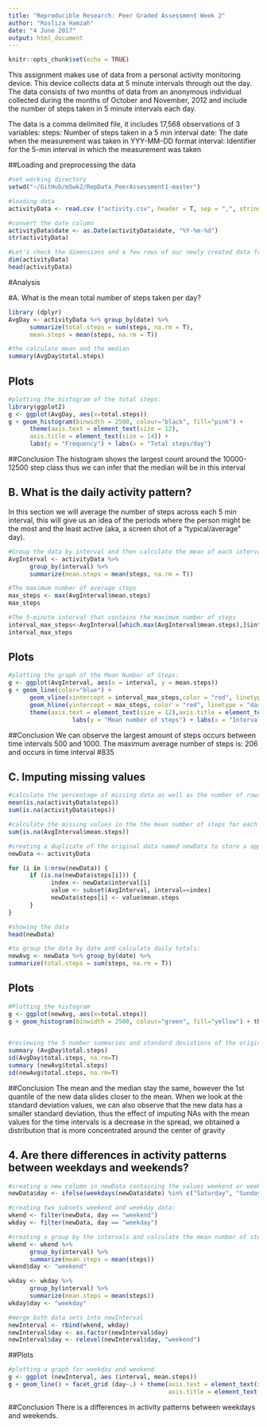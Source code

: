 ---
title: "Reproducible Research: Peer Graded Assessment Week 2"
author: "Rosliza Hamzah"
date: "4 June 2017"
output: html_document
---

```{r setup, include=FALSE}
knitr::opts_chunk$set(echo = TRUE)
```
This assignment makes use of data from a personal activity monitoring device. 
This device collects data at 5 minute intervals through out the day. 
The data consists of two months of data from an anonymous individual collected 
during the months of October and November, 2012 and 
include the number of steps taken in 5 minute intervals each day.

The data is a comma delimited file, it includes 17,568 observations of 3 variables:
steps: Number of steps taken in a 5 min interval
date: The date when the measurement was taken in YYY-MM-DD format
interval: Identifier for the 5-min interval in which the measurement was taken


##Loading and preprocessing the data
```{r}
#set working directory
setwd("~/GitHub/m5wk2/RepData_PeerAssessment1-master")

#loading data
activityData <- read.csv ("activity.csv", header = T, sep = ",", stringsAsFactors = F)

#convert the date column
activityData$date <- as.Date(activityData$date, "%Y-%m-%d")
str(activityData)

#Let's check the dimensions and a few rows of our newly created data frame
dim(activityData)
head(activityData)
```
#Analysis

#A. What is the mean total number of steps taken per day?
```{r , echo=TRUE}


library (dplyr)
AvgDay <- activityData %>% group_by(date) %>%
      summarize(total.steps = sum(steps, na.rm = T), 
      mean.steps = mean(steps, na.rm = T))

#the calculate mean and the median
summary(AvgDay$total.steps)
```

## Plots
```{r , echo=TRUE}
#plotting the histogram of the total steps:
library(ggplot2)
g <- ggplot(AvgDay, aes(x=total.steps))
g + geom_histogram(binwidth = 2500, colour="black", fill="pink") + 
      theme(axis.text = element_text(size = 12),  
      axis.title = element_text(size = 14)) + 
      labs(y = "Frequency") + labs(x = "Total steps/day")
```

##Conclusion
The histogram shows the largest count around the 10000-12500 step class thus we can infer that the median will be in this interval


## B. What is the daily activity pattern?

In this section we will average the number of steps across each 5 min interval, this will give us an idea of the periods where the person might be the most and 
the least active (aka, a screen shot of a "typical/average" day).

```{r , echo=TRUE}
#Group the data by interval and then calculate the mean of each interval group:
AvgInterval <- activityData %>% 
      group_by(interval) %>%
      summarize(mean.steps = mean(steps, na.rm = T))

#The maximum number of average steps
max_steps <- max(AvgInterval$mean.steps)
max_steps

#The 5-minute interval that contains the maximum number of steps
interval_max_steps<-AvgInterval[which.max(AvgInterval$mean.steps),]$interval
interval_max_steps
```
## Plots
```{r , echo=TRUE}
#plotting the graph of the Mean Number of Steps:
g <- ggplot(AvgInterval, aes(x = interval, y = mean.steps))
g + geom_line(color="blue") +  
      geom_vline(xintercept = interval_max_steps,color = "red", linetype = "dashed", size = 1) +
      geom_hline(yintercept = max_steps, color = "red", linetype = "dashed",size = 1) +
      theme(axis.text = element_text(size = 12),axis.title = element_text(size = 14, face = "bold")) + 
                  labs(y = "Mean number of steps") + labs(x = "Interval")
```

##Conclusion
We can observe the largest amount of steps occurs between time intervals 500 and 1000. The maximum average number of steps is: 206 and occurs in time interval #835

## C. Imputing missing values

```{r , echo=TRUE}
#calculate the percentage of missing data as well as the number of rows that contain an NA.
mean(is.na(activityData$steps))
sum(is.na(activityData$steps))

#calculate the missing values in the the mean number of steps for each 5 min interval:
sum(is.na(AvgInterval$mean.steps))

#creating a duplicate of the original data named newData to store a appropriate values AvgInterval:
newData <- activityData

for (i in 1:nrow(newData)) {
      if (is.na(newData$steps[i])) {
            index <- newData$interval[i]
            value <- subset(AvgInterval, interval==index)
            newData$steps[i] <- value$mean.steps
      }
}

#showing the data
head(newData)

#to group the data by date and calculate daily totals:
newAvg <- newData %>% group_by(date) %>%
summarize(total.steps = sum(steps, na.rm = T))
```
## Plots
```{r , echo=TRUE}
#Plotting the histogram
g <- ggplot(newAvg, aes(x=total.steps))
g + geom_histogram(binwidth = 2500, colour="green", fill="yellow") + theme(axis.text = element_text(size = 12),
                                                                           axis.title = element_text(size = 14)) + labs(y = "Frequency") + labs(x = "Total steps/day")

#reviewing the 5 number summaries and standard deviations of the original data AvgDay vs the data with the imputed values newData
summary (AvgDay$total.steps)
sd(AvgDay$total.steps, na.rm=T)
summary (newAvg$total.steps)
sd(newAvg$total.steps, na.rm=T)
```

##Conclusion
The mean and the median stay the same, however the 1st quantile of the new data slides closer to the mean. When we look at the standard deviation values, we can also observe that the new data has a smaller standard deviation, thus the effect of imputing NAs with the mean values for the time intervals is a decrease in the spread, we obtained a distribution that is more concentrated around the center of gravity

## 4. Are there differences in activity patterns between weekdays and weekends?

```{r , echo=TRUE}
#creating a new column in newData containing the values weekend or weekday:
newData$day <- ifelse(weekdays(newData$date) %in% c("Saturday", "Sunday"), "weekend", "weekday")

#creating two subsets weekend and weekday data:
wkend <- filter(newData, day == "weekend")
wkday <- filter(newData, day == "weekday")

#creating a group by the intervals and calculate the mean number of steps for each time interval
wkend <- wkend %>%
      group_by(interval) %>%
      summarize(mean.steps = mean(steps)) 
wkend$day <- "weekend"

wkday <- wkday %>%
      group_by(interval) %>%
      summarize(mean.steps = mean(steps)) 
wkday$day <- "weekday"

#merge both data sets into newInterval
newInterval <- rbind(wkend, wkday)
newInterval$day <- as.factor(newInterval$day)
newInterval$day <- relevel(newInterval$day, "weekend")
```
##Plots

```{r , echo=TRUE}
#plotting a graph for weekday and weekend
g <- ggplot (newInterval, aes (interval, mean.steps))
g + geom_line() + facet_grid (day~.) + theme(axis.text = element_text(size = 12), 
                                             axis.title = element_text(size = 14)) + labs(y = "Number of Steps") + labs(x = "Interval")

```

##Conclusion
There is a differences in activity patterns between weekdays and weekends.